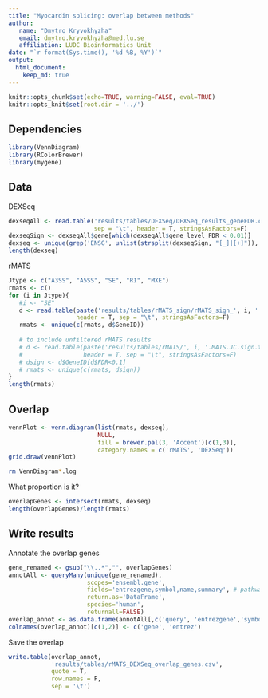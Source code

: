 ```yaml
---
title: "Myocardin splicing: overlap between methods"
author:
   name: "Dmytro Kryvokhyzha"
   email: dmytro.kryvokhyzha@med.lu.se
   affiliation: LUDC Bioinformatics Unit
date: "`r format(Sys.time(), '%d %B, %Y')`"
output:
  html_document:
    keep_md: true
---
```


```r
knitr::opts_chunk$set(echo=TRUE, warning=FALSE, eval=TRUE)
knitr::opts_knit$set(root.dir = '../')
``` 

## Dependencies

```r
library(VennDiagram)
library(RColorBrewer)
library(mygene)
```

## Data

DEXSeq

```r
dexseqAll <- read.table('results/tables/DEXSeq/DEXSeq_results_geneFDR.csv',
                        sep = "\t", header = T, stringsAsFactors=F)
dexseqSign <- dexseqAll$gene[which(dexseqAll$gene_level_FDR < 0.01)]
dexseq <- unique(grep('ENSG', unlist(strsplit(dexseqSign, "[_]|[+]")), value	= T))
length(dexseq)
```

rMATS

```r
Jtype <- c("A3SS", "A5SS", "SE", "RI", "MXE")
rmats <- c()
for (i in Jtype){
   #i <- "SE"
   d <- read.table(paste('results/tables/rMATS_sign/rMATS_sign_', i, '.csv', sep = ""),
                   header = T, sep = "\t", stringsAsFactors=F)
   rmats <- unique(c(rmats, d$GeneID))
   
   # to include unfiltered rMATS results
   # d <- read.table(paste('results/tables/rMATS/', i, '.MATS.JC.sign.txt', sep = ""),
   #                 header = T, sep = "\t", stringsAsFactors=F)
   # dsign <- d$GeneID[d$FDR<0.1]
   # rmats <- unique(c(rmats, dsign))
}
length(rmats)
```

## Overlap

```r
vennPlot <- venn.diagram(list(rmats, dexseq),
                         NULL,
                         fill = brewer.pal(3, 'Accent')[c(1,3)],
                         category.names = c('rMATS', 'DEXSeq'))
grid.draw(vennPlot)
```

```bash
rm VennDiagram*.log
```

What proportion is it?

```r
overlapGenes <- intersect(rmats, dexseq)
length(overlapGenes)/length(rmats)
```

## Write results

Annotate the overlap genes

```r
gene_renamed <- gsub("\\..*","", overlapGenes)
annotAll <- queryMany(unique(gene_renamed),
                      scopes='ensembl.gene',
                      fields='entrezgene,symbol,name,summary', # pathway.kegg.id,go
                      return.as='DataFrame',
                      species='human',
                      returnall=FALSE)
overlap_annot <- as.data.frame(annotAll[,c('query', 'entrezgene','symbol', 'name', 'summary')])
colnames(overlap_annot)[c(1,2)] <- c('gene', 'entrez')
```


Save the overlap

```r
write.table(overlap_annot,
            'results/tables/rMATS_DEXSeq_overlap_genes.csv',
            quote = T,
            row.names = F,
            sep = '\t')
```
